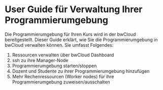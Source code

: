 # User Guide für Verwaltung Ihrer Programmierumgebung

Die Programmierumgebung für Ihren Kurs wird in der bwCloud bereitgestellt. 
Dieser Guide erklärt, wie Sie die Programmierumgebung in bwCloud verwalten können. Sie umfasst Folgendes:
1. Ressourcen verwalten über bwCloud Dashboard
2. ssh zu ihre Manager-Node
3. Programmierumgebung starten/stoppen
4. Dozent und Studente zu ihrer Programmierumgebung hinzufügen
5. Mehr Rechenressourcen (Worker nodes) für ihre Programmierumgebung zuweisen/ausschalten
